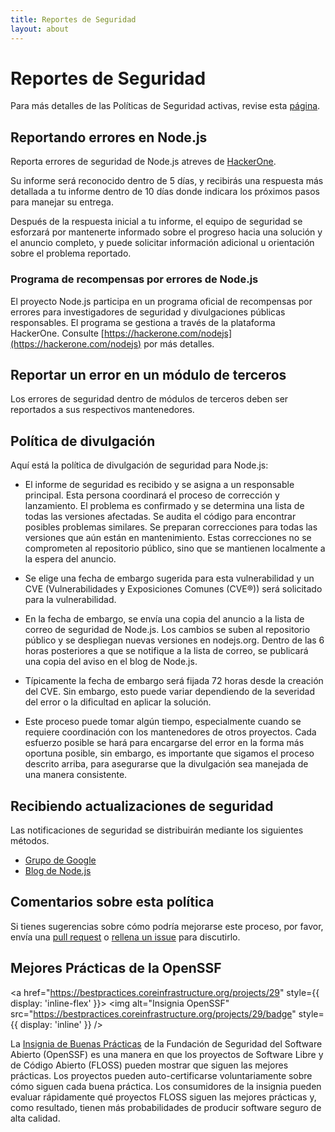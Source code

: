 ```yaml
---
title: Reportes de Seguridad
layout: about
---
```


# Reportes de Seguridad

Para más detalles de las Políticas de Seguridad activas, revise esta [página](https://github.com/nodejs/node/security/policy).

## Reportando errores en Node.js

Reporta errores de seguridad de Node.js atreves de [HackerOne](https://hackerone.com/nodejs).

Su informe será reconocido dentro de 5 días, y recibirás una respuesta más detallada a tu informe dentro de 10 días donde indicara los próximos pasos para manejar su entrega.

Después de la respuesta inicial a tu informe, el equipo de seguridad se esforzará por mantenerte informado sobre el progreso hacia una solución y el anuncio completo, y puede solicitar información adicional u orientación sobre el problema reportado.

### Programa de recompensas por errores de Node.js

El proyecto Node.js participa en un programa oficial de recompensas por errores para investigadores de seguridad y divulgaciones públicas responsables. El programa se gestiona a través de la plataforma HackerOne. Consulte [https://hackerone.com/nodejs](https://hackerone.com/nodejs) por más detalles.

## Reportar un error en un módulo de terceros

Los errores de seguridad dentro de módulos de terceros deben ser reportados a sus respectivos
mantenedores.

## Política de divulgación

Aquí está la política de divulgación de seguridad para Node.js:

- El informe de seguridad es recibido y se asigna a un responsable principal. Esta persona coordinará el proceso de corrección y lanzamiento. El problema es confirmado y se determina una lista de todas las versiones afectadas. Se audita el código para encontrar posibles problemas similares. Se preparan correcciones para todas las versiones que aún están en mantenimiento. Estas correcciones no se comprometen al repositorio público, sino que se mantienen localmente a la espera del anuncio.

- Se elige una fecha de embargo sugerida para esta vulnerabilidad y un CVE (Vulnerabilidades y Exposiciones Comunes (CVE®)) será solicitado para la vulnerabilidad.

- En la fecha de embargo, se envía una copia del anuncio a la lista de correo de seguridad de Node.js. Los cambios se suben al repositorio público y se despliegan nuevas versiones en nodejs.org. Dentro de las 6 horas posteriores a que se notifique a la lista de correo, se publicará una copia del aviso en el blog de Node.js.

- Típicamente la fecha de embargo será fijada 72 horas desde la creación del CVE. Sin embargo, esto puede variar dependiendo de la severidad del error o la dificultad en aplicar la solución.

- Este proceso puede tomar algún tiempo, especialmente cuando se requiere coordinación con los mantenedores de otros proyectos. Cada esfuerzo posible se hará para encargarse del error en la forma más oportuna posible, sin embargo, es importante que sigamos el proceso descrito arriba, para asegurarse que la divulgación sea manejada de una manera consistente.

## Recibiendo actualizaciones de seguridad

Las notificaciones de seguridad se distribuirán mediante los siguientes métodos.

- [Grupo de Google](https://groups.google.com/group/nodejs-sec)
- [Blog de Node.js](/blog)

## Comentarios sobre esta política

Si tienes sugerencias sobre cómo podría mejorarse este proceso, por favor, envía una
[pull request](https://github.com/nodejs/nodejs.org) o
[rellena un issue](https://github.com/nodejs/security-wg/issues/new) para discutirlo.

## Mejores Prácticas de la OpenSSF

<a href="https://bestpractices.coreinfrastructure.org/projects/29" style={{ display: 'inline-flex' }}>
  <img alt="Insignia OpenSSF" src="https://bestpractices.coreinfrastructure.org/projects/29/badge" style={{ display: 'inline' }} />
</a>

La [Insignia de Buenas Prácticas](https://github.com/coreinfrastructure/best-practices-badge) de la Fundación de Seguridad del Software Abierto (OpenSSF) es una manera en que los proyectos de Software Libre y de Código Abierto (FLOSS) pueden mostrar que siguen las mejores prácticas. Los proyectos pueden auto-certificarse voluntariamente sobre cómo siguen cada buena práctica. Los consumidores de la insignia pueden evaluar rápidamente qué proyectos FLOSS siguen las mejores prácticas y, como resultado, tienen más probabilidades de producir software seguro de alta calidad.
